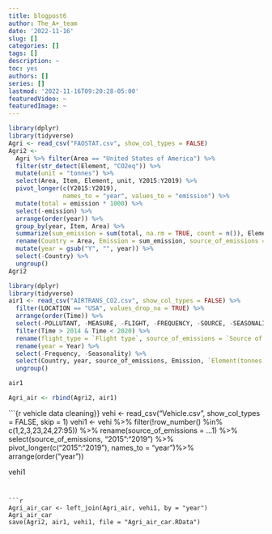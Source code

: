 ```yaml
---
title: blogpost6
author: The_A+_team
date: '2022-11-16'
slug: []
categories: []
tags: []
description: ~
toc: yes
authors: []
series: []
lastmod: '2022-11-16T09:20:28-05:00'
featuredVideo: ~
featuredImage: ~
---
```


```r
library(dplyr)
library(tidyverse)
Agri <- read_csv("FAOSTAT.csv", show_col_types = FALSE) 
Agri2 <- 
  Agri %>% filter(Area == "United States of America") %>%
  filter(str_detect(Element, "CO2eq")) %>%
  mutate(unit = "tonnes") %>%
  select(Area, Item, Element, unit, Y2015:Y2019) %>%
  pivot_longer(c(Y2015:Y2019),
               names_to = "year", values_to = "emission") %>%
  mutate(total = emission * 1000) %>%
  select(-emission) %>%
  arrange(order(year)) %>%
  group_by(year, Item, Area) %>%
  summarize(sum_emission = sum(total, na.rm = TRUE, count = n()), Element) %>%
  rename(Country = Area, Emission = sum_emission, source_of_emissions = Item, `Element(tonnes)` = Element) %>%
  mutate(year = gsub("Y", "", year)) %>%
  select(-Country) %>%
  ungroup()
Agri2

```

```r
library(dplyr)
library(tidyverse)
air1 <- read_csv("AIRTRANS_CO2.csv", show_col_types = FALSE) %>% 
  filter(LOCATION == "USA", values_drop_na = TRUE) %>% 
  arrange(order(Time)) %>% 
  select(-POLLUTANT, -MEASURE, -FLIGHT, -FREQUENCY, -SOURCE, -SEASONALITY, -TIME, -`Flag Codes`, -Flags, -Pollutant, -LOCATION) %>% 
  filter(Time > 2014 & Time < 2020) %>% 
  rename(flight_type = `Flight type`, source_of_emissions = `Source of emissions`, Year = Time, Emission = Value, `Element(tonnes)` = Measure) %>%
  rename(year = Year) %>%
  select(-Frequency, -Seasonality) %>%
  select(Country, year, source_of_emissions, Emission, `Element(tonnes)`) %>%
  ungroup() 

air1
```


```r
Agri_air <- rbind(Agri2, air1)
```


```{r vehicle data cleaning}}
vehi <- read_csv("Vehicle.csv", show_col_types = FALSE, skip = 1)
vehi1 <- vehi %>%
  filter(!row_number() %in% c(1,2,3,23,24,27:95)) %>%
  rename(source_of_emissions = ...1) %>%
  select(source_of_emissions, "2015":"2019") %>%
  pivot_longer(c("2015":"2019"), names_to = "year")%>%
  arrange(order("year")) 

vehi1
```


```r
Agri_air_car <- left_join(Agri_air, vehi1, by = "year")
Agri_air_car
save(Agri2, air1, vehi1, file = "Agri_air_car.RData")
```

